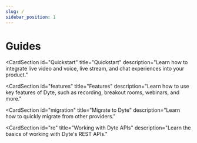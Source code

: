 ```yaml
---
slug: /
sidebar_position: 1
---
```


# Guides

<CardSection
  id="Quickstart"
  title="Quickstart"
  description="Learn how to integrate live video and voice, live stream, and chat experiences into your product."
>
  <Card
    title="Video Conferencing"
    to="/guides/video-conf/intro-video-conf"
    description="Add live video functionality to your web, mobile, and desktop applications."
  />
  <Card
    title="Voice Conferencing"
    to="/guides/voice-conf/intro-voice-conf"
    description="Integrate reliable voice calling experiences into your product."
  />
  <Card
    title="Interactive Live Streaming"
    to="/guides/livestream/livestream-overview"
    description="Get started with interactive live streaming and broadcast to a large audience"
  />
  <Card
    title="Realtime Chat"
    to="/guides/realtime-chat/intro-chat"
    description="Create interactive and collaborative in-app chat experiences."
  />
</CardSection>
<CardSection
  id="features"
  title="Features"
  description="Learn how to use key features of Dyte, such as recording, breakout rooms, webinars, and more."
>
  <Card
    title="Recording"
    to="/guides/features/recording/recording-overview"
    description="Record audio, video, and plugin interactions of multiple meeting users in a single file using composite recording."
  />
  <Card
    title="Webinar"
    to="/guides/features/webinar/intro-webinar"
    description="Leverage Dyte's Webinar for hosting and delivering one-to-many events to larger audiences."
  />
  <Card
    title="Webhooks & Events"
    to="/guides/features/webhooks/webhooks-overview"
    description="Utilize webhooks to push real-time updates to your applications."
  />
  <Card
    title="Breakout Rooms"
    to="/guides/features/breakoutroom/introduction-breakout-rooms"
    description="Facilitate focused discussions and collaboration with breakout rooms."
  />
  <Card
    title="No Code Integration"
    to="/guides/features/embed"
    description="Integrate Dyte into your project using an iFrame, eliminating the need for SDKs."
  />
  <Card
    title="Presets"
    to="/guides/features/presets"
    description="Configure meeting presets for tailored participant permissions and UI configurations."
  />
  <Card
    title="Customizations"
    to="/guides/features/customization"
    description="Customize the experience."
  />
  <Card
    title="Export chat"
    to="/guides/features/export-chat-dump"
    description="Retrieve all chat messages of a Dyte session programmatically."
  />
</CardSection>
<CardSection
  id="migration"
  title="Migrate to Dyte"
  description="Learn how to quickly migrate from other providers."
>
  <Card
    title="Migrate from Twilio"
    to="/guides/migration/twilio/concepts-twilio-vs-dyte"
  />
  <Card
    title="Migrate from OpenTok"
    to="/guides/migration/opentok/concepts-opentok-vs-dyte"
  />
</CardSection>
<CardSection
  id="re"
  title="Working with Dyte APIs"
  description="Learn the basics of working with Dyte's REST APIs."
>
  <Card
    title="REST APIs"
    to="/guides/rest-apis/quickstart"
    description="Elevate your developer experience with the enhanced capabilities of Dyte's v2 REST APIs."
  />
</CardSection>

